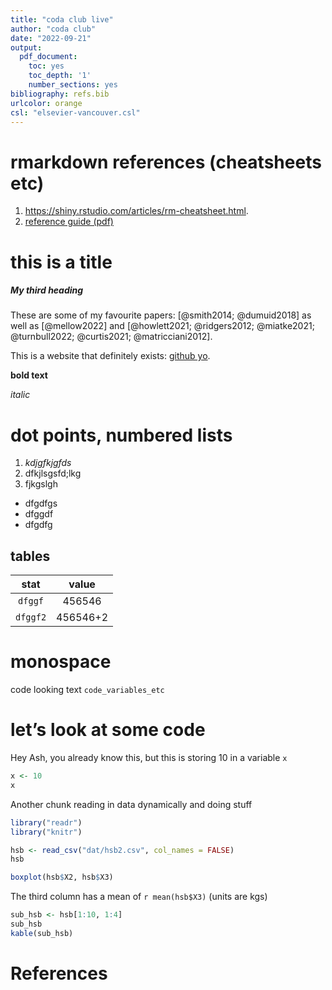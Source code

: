 ```yaml
---
title: "coda club live"
author: "coda club"
date: "2022-09-21"
output:
  pdf_document:
    toc: yes
    toc_depth: '1'
    number_sections: yes
bibliography: refs.bib
urlcolor: orange
csl: "elsevier-vancouver.csl"
---
```


<!-- comments are like this -->

# rmarkdown references (cheatsheets etc)


1. [https://shiny.rstudio.com/articles/rm-cheatsheet.html](https://shiny.rstudio.com/articles/rm-cheatsheet.html). 
1. [reference guide (pdf)](https://www.rstudio.com/wp-content/uploads/2015/03/rmarkdown-reference.pdf)

# this is a  title

##### My third heading


These are some of my favourite papers: [@smith2014; @dumuid2018] as well as [@mellow2022] and [@howlett2021; @ridgers2012; @miatke2021; @turnbull2022; @curtis2021; @matricciani2012]. 



This is a website that definitely exists: [github yo](https://github.com). 


**bold text**


*italic*



# dot points, numbered lists

1. *kdjgfkjgfds*
2. dfkjlsgsfd;lkg
2. fjkgslgh

* dfgdfgs
* dfggdf
* dfgdfg




## tables

| stat | value |
|:-----:|:-----:|
|  `dfggf` | 456546 |
|      `dfggf2` |     456546+2 |


# monospace

code looking text `code_variables_etc`


# let's look at some code

Hey Ash, you already know this, but this is storing 10 in a variable `x`

```R

x <- 10
x


```

Another chunk reading in data dynamically and doing stuff


```R

library("readr")
library("knitr")

hsb <- read_csv("dat/hsb2.csv", col_names = FALSE)
hsb

boxplot(hsb$X2, hsb$X3)


```


The third column has a mean of `r mean(hsb$X3)` (units are kgs)


```r

sub_hsb <- hsb[1:10, 1:4]
sub_hsb
kable(sub_hsb)
```


<!-- these are commments not to be rendered -->
<!--
```R
x <- 1:10
y <- rnorm(10)
plot(x, y)
```

```R
x <- 1:10
y <- rnorm(10)
plot(x, y)
```
-->


# References


